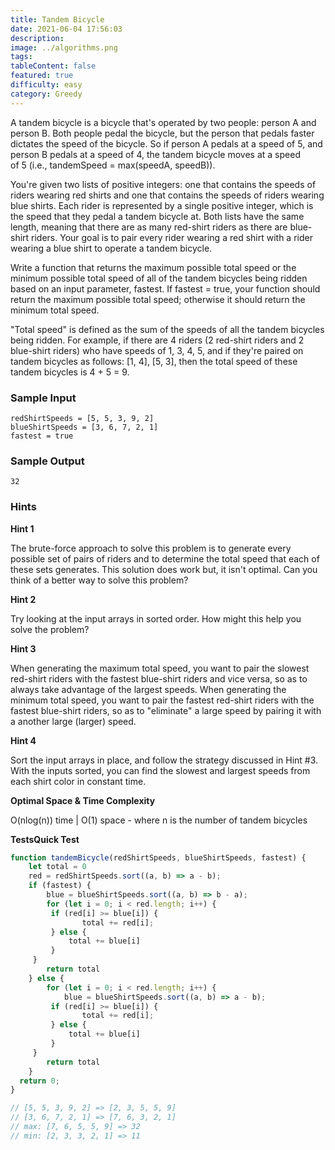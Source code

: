 ```yaml
---
title: Tandem Bicycle
date: 2021-06-04 17:56:03
description:
image: ../algorithms.png
tags:
tableContent: false
featured: true
difficulty: easy
category: Greedy
---
```


A tandem bicycle is a bicycle that's operated by two people: person A and person B. Both people pedal the bicycle, but the person that pedals faster dictates the speed of the bicycle. So if person A pedals at a speed of 5, and person B pedals at a speed of 4, the tandem bicycle moves at a speed of 5 (i.e., tandemSpeed = max(speedA, speedB)).

You're given two lists of positive integers: one that contains the speeds of riders wearing red shirts and one that contains the speeds of riders wearing blue shirts. Each rider is represented by a single positive integer, which is the speed that they pedal a tandem bicycle at. Both lists have the same length, meaning that there are as many red-shirt riders as there are blue-shirt riders. Your goal is to pair every rider wearing a red shirt with a rider wearing a blue shirt to operate a tandem bicycle.

Write a function that returns the maximum possible total speed or the minimum possible total speed of all of the tandem bicycles being ridden based on an input parameter, fastest. If fastest = true, your function should return the maximum possible total speed; otherwise it should return the minimum total speed.

"Total speed" is defined as the sum of the speeds of all the tandem bicycles being ridden. For example, if there are 4 riders (2 red-shirt riders and 2 blue-shirt riders) who have speeds of 1, 3, 4, 5, and if they're paired on tandem bicycles as follows: [1, 4], [5, 3], then the total speed of these tandem bicycles is 4 + 5 = 9.

### Sample Input

```
redShirtSpeeds = [5, 5, 3, 9, 2]
blueShirtSpeeds = [3, 6, 7, 2, 1]
fastest = true

```

### Sample Output

```
32

```

### Hints

**Hint 1**

The brute-force approach to solve this problem is to generate every possible set of pairs of riders and to determine the total speed that each of these sets generates. This solution does work but, it isn't optimal. Can you think of a better way to solve this problem?

**Hint 2**

Try looking at the input arrays in sorted order. How might this help you solve the problem?

**Hint 3**

When generating the maximum total speed, you want to pair the slowest red-shirt riders with the fastest blue-shirt riders and vice versa, so as to always take advantage of the largest speeds. When generating the minimum total speed, you want to pair the fastest red-shirt riders with the fastest blue-shirt riders, so as to "eliminate" a large speed by pairing it with a another large (larger) speed.

**Hint 4**

Sort the input arrays in place, and follow the strategy discussed in Hint #3. With the inputs sorted, you can find the slowest and largest speeds from each shirt color in constant time.

**Optimal Space & Time Complexity**

O(nlog(n)) time | O(1) space - where n is the number of tandem bicycles

**TestsQuick Test**

```js
function tandemBicycle(redShirtSpeeds, blueShirtSpeeds, fastest) {
	let total = 0
	red = redShirtSpeeds.sort((a, b) => a - b);
	if (fastest) {
		blue = blueShirtSpeeds.sort((a, b) => b - a);	
		for (let i = 0; i < red.length; i++) {
		 if (red[i] >= blue[i]) {
				total += red[i];
		 } else {
			 total += blue[i]
		 }
	 }
		return total
	} else {
		for (let i = 0; i < red.length; i++) {
			blue = blueShirtSpeeds.sort((a, b) => a - b);	
		 if (red[i] >= blue[i]) {
				total += red[i];
		 } else {
			 total += blue[i]
		 }
	 }
		return total
	}
  return 0;
}

// [5, 5, 3, 9, 2] => [2, 3, 5, 5, 9]
// [3, 6, 7, 2, 1] => [7, 6, 3, 2, 1]
// max: [7, 6, 5, 5, 9] => 32
// min: [2, 3, 3, 2, 1] => 11
```